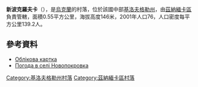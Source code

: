 {{coord|48|51|6|N|32|48|33|E|scale:100000_region:UA|display=title}}

'''新波克羅夫卡'''（{{lang-uk|Новопокровка}}），是[[烏克蘭|烏克蘭]]的村落，位於該國中部[[基洛夫格勒州|基洛夫格勒州]]，由[[茲納緬卡區_(烏克蘭)|茲納緬卡區]]負責管轄，面積0.55平方公里，海拔高度146米，2001年人口76，人口密度每平方公里139.2人。

==參考資料==
* [http://gska2.rada.gov.ua/pls/z7502/A005?rdat1=30.01.2010&rf7571=16794 Облікова картка]{{dead link|date=2018年3月 |bot=InternetArchiveBot |fix-attempted=yes }}
* [http://weather.in.ua/ua/kirovogradskaja/17952 Погода в селі Новопокровка] {{Wayback|url=http://weather.in.ua/ua/kirovogradskaja/17952 |date=20111220194419 }}

{{DEFAULTSORT:Новопокровка}}
[[Category:基洛夫格勒州村落|Category:基洛夫格勒州村落]]
[[Category:茲納緬卡區村落|Category:茲納緬卡區村落]]


{{Kirovohrad-geo-stub}}